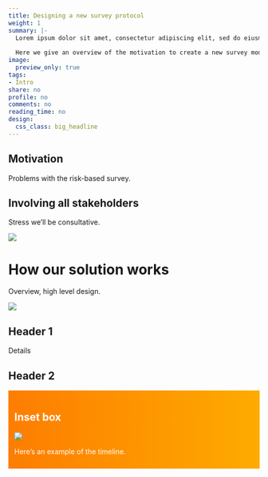 ```yaml
---
title: Designing a new survey protocol
weight: 1
summary: |-
  Lorem ipsum dolor sit amet, consectetur adipiscing elit, sed do eiusmod tempor incididunt ut labore et dolore magna aliqua. Ut enim ad minim veniam, quis nostrud exercitation ullamco laboris nisi ut aliquip ex ea commodo consequat. 
  
  Here we give an overview of the motivation to create a new survey model, and how our solution will work.
image:
  preview_only: true
tags: 
- Intro
share: no
profile: no
comments: no
reading_time: no
design:
  css_class: big_headline
---
```


<style>
p.caption {
  font-size: 0.8em;
  padding: 0px 0px 40px 0px;
}
qt {
  color: #525252;
}
</style>

## Motivation

Problems with the risk-based survey.

## Involving all stakeholders

Stress we'll be consultative.

<img src="CRB Consult Pipeline.png" />

# How our solution works

Overview, high level design.

<img src="CRB Data pipeline.png" />

## Header 1

Details

## Header 2

<!-- Have to use html tags rather than markdown to get the coloured box panels to look right. Copy them or just let me know which bits you'd like in boxes and I'll do it tomorrow. -->

<div style="background: linear-gradient(90deg, rgba(253,125,0,1) 0%, rgba(254,171,0,1) 100%); color: #ffffff; padding: 12px">

<h2 style="color: #ffffff"> Inset box </h2>

<img src="gannt1.png" />

Here's an example of the timeline.

</div>